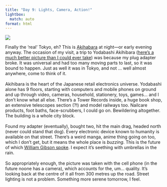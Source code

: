 ```yaml
---
title: "Day 9: Lights, Camera, Action!"
lightbox:
  match: auto
format: html
---
```


![](../images/20120428220611_imag0026.jpg){group="all-the-pictures"}

Finally the 'real' Tokyo, eh?  This is [Akihabara](http://g.co/maps/4qwur) at night&mdash;or early evening anyway.  The occasion of my visit, a trip to Yodabashi Akihibara ([here's a much better picture than I could ever take](http://en.wikipedia.org/wiki/File:YodobashiAkiba.jpg)) was because my plug adapter broke.  It was universal and had too many moving parts to last, so it was bound to happen.  Just as well it was in Tokyo, and not ... well almost anywhere, come to think of it.<br><br>Akihibara is the heart of the Japanese retail electronics universe.  Yodabashi alone has 9 floors, starting with computers and mobile phones on ground and up through video, cameras, household, stationery, toys, games... and I don't know what all else.  There's a Tower Records inside, a huge book shop, an extensive telescopes section (?!) and model railways too. Nailcare products, foot baths, face-scrubbers, I could go on.  Bewildering altogether.  The building is a whole city block.<br><br>Found my adapter (eventually), bought two, hit the main drag, headed north (never could stand that dog).  Every electronic device known to humanity is available on that street.  There's a weird manga, anime thing going on too, which I don't get, but it means the whole place is _buzzing_.  This is the future of which [William Gibson spoke](03-day-4-glass-bricks.qmd).  I expect it's seething with umbrellas in the rain.<br><br>So appropriately enough, the picture was taken with the cell phone (in the future noone has a camera), which accounts for the, um... quality.  It's looking back at the centre of it all from 300 metres up the road.  Street lighting is not a problem. Something more serene tomorrow, I feel.
